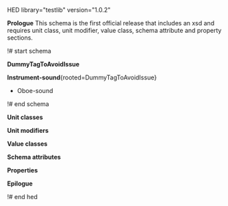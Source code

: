 HED library="testlib" version="1.0.2"

'''Prologue'''
This schema is the first official release that includes an xsd and requires unit class, unit modifier, value class, schema attribute and property sections.

!# start schema

'''DummyTagToAvoidIssue'''

'''Instrument-sound'''{rooted=DummyTagToAvoidIssue}
* Oboe-sound


!# end schema

'''Unit classes'''

'''Unit modifiers'''

'''Value classes'''

'''Schema attributes'''

'''Properties'''

'''Epilogue'''

!# end hed